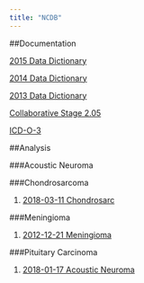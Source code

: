 ---
title: "NCDB"
---




##Documentation

[2015 Data Dictionary](http://ncdbpuf.facs.org/node/259?q=print-pdf-all)

[2014 Data Dictionary](../2014_PUF_Data_Dictionary.pdf)

[2013 Data Dictionary](../2013_PUF_Data_Dictionary.pdf)

[Collaborative Stage 2.05](https://cancerstaging.org/cstage/schema/Pages/version0205.aspx)

[ICD-O-3](../ICD-O-3.pdf)

##Analysis

###Acoustic Neuroma

###Chondrosarcoma

1. [2018-03-11 Chondrosarc](../20180311_chondrosarcoma_b_2015.nb.html)  


###Meningioma

1. [2012-12-21 Meningioma](../20171221_Meningioma_2015.nb.html)

###Pituitary Carcinoma

1. [2018-01-17 Acoustic Neuroma](../20180127_AN_2015.nb.html)
